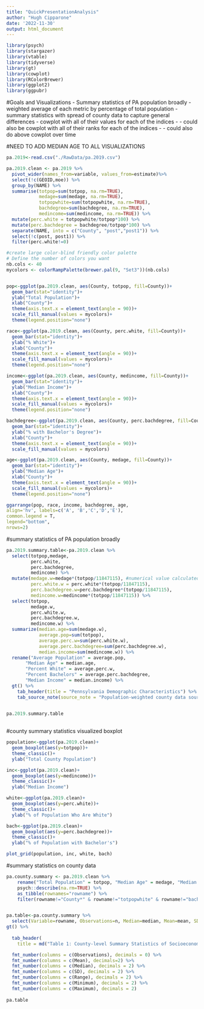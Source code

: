 ```yaml
---
title: "QuickPresentationAnalysis"
author: "Hugh Cipparone"
date: '2022-11-30'
output: html_document
---
```


```r
library(psych)
library(stargazer)
library(vtable)
library(tidyverse)
library(gt)
library(cowplot)
library(RColorBrewer)
library(ggplot2)
library(ggpubr)
```


#Goals and Visualizations
- Summary statistics of PA population broadly
  - weighted average of each metric by percentage of total population
- summary statistics with spread of county data to capture general differences
- cowplot with all of their values for each of the indices
- - could also be cowplot with all of their ranks for each of the indices
- - could also do above cowplot over time


#NEED TO ADD MEDIAN AGE TO ALL VISUALIZATIONS


```r

pa.2019<-read.csv("./RawData/pa.2019.csv")

pa.2019.clean <- pa.2019 %>% 
  pivot_wider(names_from=variable, values_from=estimate)%>% 
  select(!c(GEOID,moe)) %>% 
  group_by(NAME) %>% 
  summarise(totpop=sum(totpop, na.rm=TRUE),
            medage=sum(medage, na.rm=TRUE),
            totpopwhite=sum(totpopwhite, na.rm=TRUE),
            bachdegree=sum(bachdegree, na.rm=TRUE),
            medincome=sum(medincome, na.rm=TRUE)) %>% 
  mutate(perc.white = totpopwhite/totpop*100) %>% 
  mutate(perc.bachdegree = bachdegree/totpop*100) %>% 
  separate(NAME, into = c("County", "post","post1")) %>% 
  select(!c(post, post1)) %>% 
  filter(perc.white!=0)

#create large color-blind friendly color palette
# Define the number of colors you want
nb.cols <- 40
mycolors <- colorRampPalette(brewer.pal(9, "Set3"))(nb.cols)


pop<-ggplot(pa.2019.clean, aes(County, totpop, fill=County))+
  geom_bar(stat="identity")+
  ylab("Total Population")+
  xlab("County")+
  theme(axis.text.x = element_text(angle = 90))+
  scale_fill_manual(values = mycolors)+
  theme(legend.position="none")

race<-ggplot(pa.2019.clean, aes(County, perc.white, fill=County))+
  geom_bar(stat="identity")+
  ylab("% White")+
  xlab("County")+
  theme(axis.text.x = element_text(angle = 90))+
  scale_fill_manual(values = mycolors)+
  theme(legend.position="none")

income<-ggplot(pa.2019.clean, aes(County, medincome, fill=County))+
  geom_bar(stat="identity")+
  ylab("Median Income")+
  xlab("County")+
  theme(axis.text.x = element_text(angle = 90))+
  scale_fill_manual(values = mycolors)+
  theme(legend.position="none")

bachdegree<-ggplot(pa.2019.clean, aes(County, perc.bachdegree, fill=County))+
  geom_bar(stat="identity")+
  ylab("% with Bachelor's Degree")+
  xlab("County")+
  theme(axis.text.x = element_text(angle = 90))+
  scale_fill_manual(values = mycolors)

age<-ggplot(pa.2019.clean, aes(County, medage, fill=County))+
  geom_bar(stat="identity")+
  ylab("Median Age")+
  xlab("County")+
  theme(axis.text.x = element_text(angle = 90))+
  scale_fill_manual(values = mycolors)+
  theme(legend.position="none")

ggarrange(pop, race, income, bachdegree, age,
align='hv', labels=c('A', 'B','C','D','E'),
common.legend = T,
legend="bottom",
nrows=2)

```


#summary statistics of PA population broadly
```r

pa.2019.summary.table<-pa.2019.clean %>% 
  select(totpop,medage,
         perc.white,
         perc.bachdegree,
         medincome) %>% 
  mutate(medage.w=medage*(totpop/11847115), #numerical value calculated by summing the total population values for all counties
         perc.white.w = perc.white*(totpop/11847115), 
         perc.bachdegree.w=perc.bachdegree*(totpop/11847115),
         medincome.w=medincome*(totpop/11847115)) %>% 
  select(totpop,
         medage.w,
         perc.white.w,
         perc.bachdegree.w,
         medincome.w) %>% 
  summarize(median.age=sum(medage.w), 
            average.pop=sum(totpop), 
            average.perc.w=sum(perc.white.w), 
            average.perc.bachdegree=sum(perc.bachdegree.w), 
            median.income=sum(medincome.w)) %>% 
  rename("Average Population" = average.pop, 
       "Median Age" = median.age, 
       "Percent White" = average.perc.w, 
       "Percent Bachelors" = average.perc.bachdegree, 
       "Median Income" = median.income) %>% 
  gt() %>% 
    tab_header(title = "Pennsylvania Demographic Characteristics") %>% 
    tab_source_note(source_note = "Population-weighted county data sourced from American Community Survey 1-year estimates")
  

pa.2019.summary.table
  
```

#county summary statistics visualized boxplot
```r

population<-ggplot(pa.2019.clean)+
  geom_boxplot(aes(y=totpop))+
  theme_classic()+
  ylab("Total County Population")

inc<-ggplot(pa.2019.clean)+
  geom_boxplot(aes(y=medincome))+
  theme_classic()+
  ylab("Median Income")

white<-ggplot(pa.2019.clean)+
  geom_boxplot(aes(y=perc.white))+
  theme_classic()+
  ylab("% of Population Who Are White")

bach<-ggplot(pa.2019.clean)+
  geom_boxplot(aes(y=perc.bachdegree))+
  theme_classic()+
  ylab("% of Population with Bachelor's")

plot_grid(population, inc, white, bach)


```





#summary statistics on county data
```r

pa.county.summary <- pa.2019.clean %>% 
    rename("Total Population" = totpop, "Median Age" = medage, "Median Income (USD)" = medincome, "% White-Identifying" = perc.white, "% with Bachelor's Degree" = perc.bachdegree) %>% 
    psych::describe(na.rm=TRUE) %>%
    as_tibble(rownames="rowname") %>% 
    filter(rowname!="County*" & rowname!="totpopwhite" & rowname!="bachdegree")


pa.table<-pa.county.summary %>%
  select(Variable=rowname, Observations=n, Median=median, Mean=mean, SD=sd, Range=range, Minimum=min, Maximum=max) %>% 
gt() %>% 
  
  tab_header(
    title = md("Table 1: County-level Summary Statistics of Socioeconomic Variables in Pennsylvania"), subtitle="   ") %>%

  fmt_number(columns = c(Observations), decimals = 0) %>%
  fmt_number(columns = c(Mean), decimals=2) %>%
  fmt_number(columns = c(Median), decimals = 2) %>%
  fmt_number(columns = c(SD), decimals = 2) %>%
  fmt_number(columns = c(Range), decimals = 2) %>% 
  fmt_number(columns = c(Minimum), decimals = 2) %>%
  fmt_number(columns = c(Maximum), decimals = 2)
  
pa.table

```





